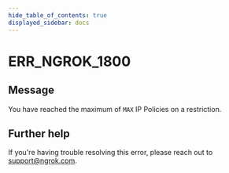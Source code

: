 ```yaml
---
hide_table_of_contents: true
displayed_sidebar: docs
---
```



# ERR_NGROK_1800

## Message

You have reached the maximum of `MAX` IP Policies on a restriction.

<ErrorDetails error="err_ngrok_1800" />

## Further help

If you're having trouble resolving this error, please reach out to [support@ngrok.com](mailto:support@ngrok.com?subject=Help%20with%20ERR_NGROK_1800).
